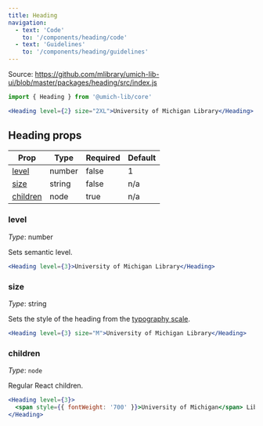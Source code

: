 ```yaml
---
title: Heading
navigation:
  - text: 'Code'
    to: '/components/heading/code'
  - text: 'Guidelines'
    to: '/components/heading/guidelines'
---
```



Source: https://github.com/mlibrary/umich-lib-ui/blob/master/packages/heading/src/index.js

```js
import { Heading } from '@umich-lib/core'
```

```jsx live=true
<Heading level={2} size="2XL">University of Michigan Library</Heading>
```

## Heading props

|Prop|Type|Required|Default|
|----|----|--------|-------|
|[level](#level)|number|false|1|
|[size](#size)|string|false|n/a|
|[children](#children)|node|true|n/a|

### level

*Type*: number

Sets semantic level.

```jsx live=true
<Heading level={3}>University of Michigan Library</Heading>
```

### size

*Type*: string

Sets the style of the heading from the [typography scale](/guides/typography/scale).

```jsx live=true
<Heading level={3} size="M">University of Michigan Library</Heading>
```

### children

*Type*: `node`

Regular React children.

```jsx live=true
<Heading level={3}>
  <span style={{ fontWeight: '700' }}>University of Michigan</span> Library
</Heading>
```